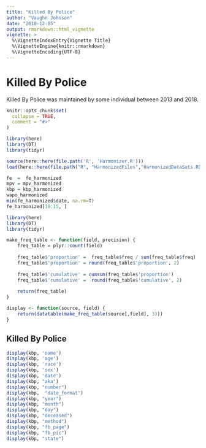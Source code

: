 ```yaml
---
title: "Killed By Police"
author: "Vaughn Johnson"
date: "2018-12-05"
output: rmarkdown::html_vignette
vignette: >
  %\VignetteIndexEntry{Vignette Title}
  %\VignetteEngine{knitr::rmarkdown}
  %\VignetteEncoding{UTF-8}
---
```


# Killed By Police

Killed By Police was maintained by some individual between 2013 and 2018.

```r
knitr::opts_chunk$set(
  collapse = TRUE,
  comment = "#>"
)

library(here)
library(DT)
library(tidyr)

source(here::here(file.path('R', 'Harmonizer.R')))
load(here::here(file.path("R", "HarmonizedFiles","HarmonizedDataSets.RData")))

fe  =  fe_harmonized
mpv = mpv_harmonized
kbp = kbp_harmonized
wapo_harmonized
min(fe_harmonized$date, na.rm=T)
fe_harmonized[10:15, ]

```


```r
library(here)
library(DT)
library(tidyr)

make_freq_table <- function(field, precision) {
    freq_table = plyr::count(field)
    
    freq_table$'proportion' =  freq_table$freq / sum(freq_table$freq)
    freq_table$'proportion' = round(freq_table$'proportion', 2)
    
    freq_table$'cumulative' = cumsum(freq_table$'proportion')
    freq_table$'cumulative' =  round(freq_table$'cumulative', 2)
    
    return(freq_table)
}

display <- function(source, field) {
    return(datatable(make_freq_table(source[,field], 3)))
}
```



## Killed By Police
```r
display(kbp, 'name')
display(kbp, 'age')
display(kbp, 'race')
display(kbp, 'sex')
display(kbp, 'date')
display(kbp, "aka")
display(kbp, "number")
display(kbp,  "date_format")
display(kbp, "year")
display(kbp, "month")
display(kbp, "day")
display(kbp, "deceased")
display(kbp, "method")
display(kbp, "fb_page")
display(kbp, "fb_pic")
display(kbp, "state")
```
